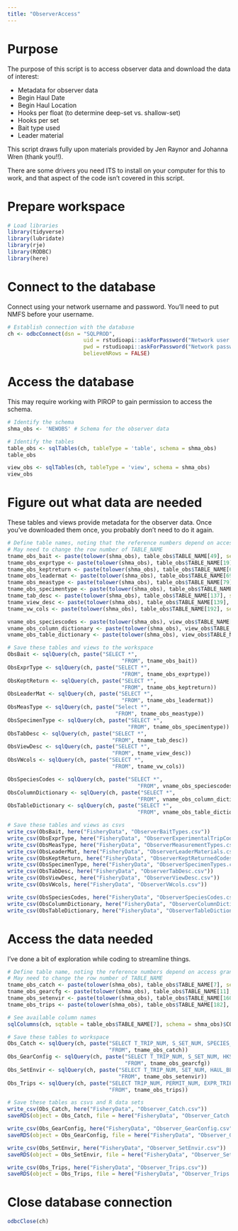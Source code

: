 ```yaml
---
title: "ObserverAccess"
---
```


# Purpose
The purpose of this script is to access observer data and download the data 
of interest:  

* Metadata for observer data
* Begin Haul Date  
* Begin Haul Location
* Hooks per float (to determine deep-set vs. shallow-set)  
* Hooks per set
* Bait type used
* Leader material 

This script draws fully upon materials provided by Jen Raynor and Johanna Wren
(thank you!!).    

There are some drivers you need ITS to install on your computer for this to 
work, and that aspect of the code isn't covered in this script.

# Prepare workspace
```r
# Load libraries
library(tidyverse)
library(lubridate)
library(rje)
library(RODBC)
library(here)
```

# Connect to the database
Connect using your network username and password.  You'll need to put NMFS\ before your username.
```r
# Establish connection with the database
ch <- odbcConnect(dsn = "SQLPROD",
                        uid = rstudioapi::askForPassword("Network user name"),
                        pwd = rstudioapi::askForPassword("Network password"),
                        believeNRows = FALSE)
```

# Access the database
This may require working with PIROP to gain permission to access the schema.  
```r
# Identify the schema
shma_obs <- 'NEWOBS' # Schema for the observer data

# Identify the tables
table_obs <- sqlTables(ch, tableType = 'table', schema = shma_obs)
table_obs

view_obs <- sqlTables(ch, tableType = 'view', schema = shma_obs)
view_obs
```

# Figure out what data are needed
These tables and views provide metadata for the observer data.  Once you've 
downloaded them once, you probably don't need to do it again.  
```r
# Define table names, noting that the reference numbers depend on access granted
# May need to change the row number of TABLE_NAME
tname_obs_bait <- paste(tolower(shma_obs), table_obs$TABLE_NAME[49], sep = '.') # LOP_EXPR_TRIP_TYPE
tname_obs_exprtype <- paste(tolower(shma_obs), table_obs$TABLE_NAME[19], sep = '.') # LOP_BAIT
tname_obs_keptreturn <- paste(tolower(shma_obs), table_obs$TABLE_NAME[67], sep = '.') # LOP_KEPT_RETURN
tname_obs_leadermat <- paste(tolower(shma_obs), table_obs$TABLE_NAME[69], sep = '.') # LOP_LDR_MAT
tname_obs_meastype <- paste(tolower(shma_obs), table_obs$TABLE_NAME[79], sep = '.') # LOP_MEAS_TYPE
tname_obs_specimentype <- paste(tolower(shma_obs), table_obs$TABLE_NAME[93], sep = '.') # LOP_SPECIMEN_TYPE
tname_tab_desc <- paste(tolower(shma_obs), table_obs$TABLE_NAME[137], sep = '.') # LOPADM_TABS
tname_view_desc <- paste(tolower(shma_obs), table_obs$TABLE_NAME[139], sep = '.') # LOPADM_VIEWS_DESC    
tname_vw_cols <- paste(tolower(shma_obs), table_obs$TABLE_NAME[192], sep = '.') # VW_COLS

vname_obs_speciescodes <- paste(tolower(shma_obs), view_obs$TABLE_NAME[194], sep = ".") # OLD_AND_NEW_SPEC_CODES_V
vname_obs_column_dictionary <- paste(tolower(shma_obs), view_obs$TABLE_NAME[215], sep = ".") # vwColumnDictionary
vname_obs_table_dictionary <- paste(tolower(shma_obs), view_obs$TABLE_NAME[216], sep = ".") # vwTableDictionary

# Save these tables and views to the workspace
ObsBait <- sqlQuery(ch, paste("SELECT *",
                                    "FROM", tname_obs_bait))
ObsExprType <- sqlQuery(ch, paste("SELECT *",
                                    "FROM", tname_obs_exprtype))
ObsKeptReturn <- sqlQuery(ch, paste("SELECT *",
                                    "FROM", tname_obs_keptreturn))
ObsLeaderMat <- sqlQuery(ch, paste("SELECT *",
                                    "FROM", tname_obs_leadermat))
ObsMeasType <- sqlQuery(ch, paste("Select *",
                                  "FROM", tname_obs_meastype))
ObsSpecimenType <- sqlQuery(ch, paste("SELECT *",
                                      "FROM", tname_obs_specimentype))
ObsTabDesc <- sqlQuery(ch, paste("SELECT *",
                                 "FROM", tname_tab_desc))
ObsViewDesc <- sqlQuery(ch, paste("SELECT *",
                                 "FROM", tname_view_desc))
ObsVWcols <- sqlQuery(ch, paste("SELECT *",
                                 "FROM", tname_vw_cols))

ObsSpeciesCodes <- sqlQuery(ch, paste("SELECT *",
                                         "FROM", vname_obs_speciescodes))
ObsColumnDictionary <- sqlQuery(ch, paste("SELECT *",
                                         "FROM", vname_obs_column_dictionary))
ObsTableDictionary <- sqlQuery(ch, paste("SELECT *",
                                         "FROM", vname_obs_table_dictionary))

# Save these tables and views as csvs
write_csv(ObsBait, here("FisheryData", "ObserverBaitTypes.csv"))
write_csv(ObsExprType, here("FisheryData", "ObserverExperimentalTripCodes.csv"))
write_csv(ObsMeasType, here("FisheryData", "ObserverMeasurementTypes.csv"))
write_csv(ObsLeaderMat, here("FisheryData", "ObserverLeaderMaterials.csv"))
write_csv(ObsKeptReturn, here("FisheryData", "ObserverKeptReturnedCodes.csv"))
write_csv(ObsSpecimenType, here("FisheryData", "ObserverSpecimenTypes.csv"))
write_csv(ObsTabDesc, here("FisheryData", "ObserverTabDesc.csv"))
write_csv(ObsViewDesc, here("FisheryData", "ObserverViewDesc.csv"))
write_csv(ObsVWcols, here("FisheryData", "ObserverVWcols.csv"))

write_csv(ObsSpeciesCodes, here("FisheryData", "ObserverSpeciesCodes.csv"))
write_csv(ObsColumnDictionary, here("FisheryData", "ObserverColumnDictionary.csv"))
write_csv(ObsTableDictionary, here("FisheryData", "ObserverTableDictionary.csv"))
```

# Access the data needed
I've done a bit of exploration while coding to streamline things.  
```r
# Define table name, noting the reference numbers depend on access granted
# May need to change the row number of TABLE_NAME
tname_obs_catch <- paste(tolower(shma_obs), table_obs$TABLE_NAME[7], sep = '.') # CATCH
tname_obs_gearcfg <- paste(tolower(shma_obs), table_obs$TABLE_NAME[11], sep = '.') # GEAR_CFG; Contains leader material
tname_obs_setenvir <- paste(tolower(shma_obs), table_obs$TABLE_NAME[160], sep = '.') # SET_ENVIRON
tname_obs_trips <- paste(tolower(shma_obs), table_obs$TABLE_NAME[182], sep = '.') # TRIPS

# See available column names
sqlColumns(ch, sqtable = table_obs$TABLE_NAME[7], schema = shma_obs)$COLUMN_NAME # May need to change the row number of TABLE_NAME

# Save these tables to workspace
Obs_Catch <- sqlQuery(ch, paste("SELECT T_TRIP_NUM, S_SET_NUM, SPECIES_CODE, MEAS1, MEAS2, MEAS3, MEAS4, KEPT_RETURN_ID, HK_NUM, FLT_NUM, MEAS1_TYPE_ID, MEAS2_TYPE_ID, MEAS3_TYPE_ID, MEAS4_TYPE_ID",
                                "FROM", tname_obs_catch))
Obs_GearConfig <- sqlQuery(ch, paste("SELECT T_TRIP_NUM, S_SET_NUM, HKS_PER_FLT, LDR_MAT_ID, BAIT_ID, NUM_HKS_SET",
                                     "FROM", tname_obs_gearcfg))
Obs_SetEnvir <- sqlQuery(ch, paste("SELECT T_TRIP_NUM, SET_NUM, HAUL_BEGIN_LAT, HAUL_BEGIN_LON, HAUL_BEGIN_DATETIME",
                                   "FROM", tname_obs_setenvir))
Obs_Trips <- sqlQuery(ch, paste("SELECT TRIP_NUM, PERMIT_NUM, EXPR_TRIP_TYPE_ID",
                                "FROM", tname_obs_trips))

# Save these tables as csvs and R data sets
write_csv(Obs_Catch, here("FisheryData", "Observer_Catch.csv"))
saveRDS(object = Obs_Catch, file = here("FisheryData", "Observer_Catch.rds"))

write_csv(Obs_GearConfig, here("FisheryData", "Observer_GearConfig.csv"))
saveRDS(object = Obs_GearConfig, file = here("FisheryData", "Observer_GearConfig.rds"))

write_csv(Obs_SetEnvir, here("FisheryData", "Observer_SetEnvir.csv"))
saveRDS(object = Obs_SetEnvir, file = here("FisheryData", "Observer_SetEnvir.rds"))

write_csv(Obs_Trips, here("FisheryData", "Observer_Trips.csv"))
saveRDS(object = Obs_Trips, file = here("FisheryData", "Observer_Trips.rds"))
```

# Close database connection
```r
odbcClose(ch)
```